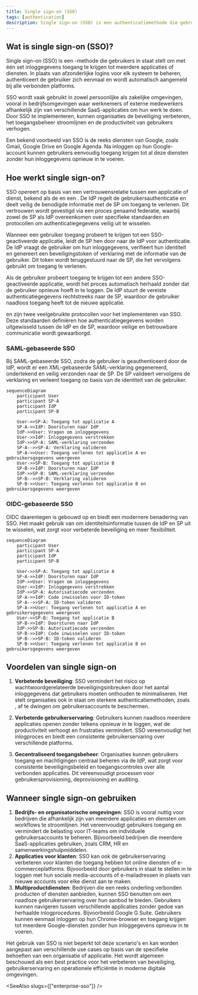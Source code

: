 ```yaml
---
title: Single sign-on (SSO)
tags: [authentication]
description: Single sign-on (SSO) is een authenticatiemethode die gebruikers in staat stelt om met één set inloggegevens toegang te krijgen tot meerdere systemen. Als een sleutelelement van identity and access management (IAM)-systemen, wordt SSO veel gebruikt in moderne cloudgebaseerde applicaties en diensten, waardoor gebruikers toegang eenvoudiger wordt en de beveiliging wordt verbeterd.
---
```


## Wat is single sign-on (SSO)?

Single sign-on (SSO) is een <Ref slug="authentication" />-methode die gebruikers in staat stelt om met één set inloggegevens toegang te krijgen tot meerdere applicaties of diensten. In plaats van afzonderlijke logins voor elk systeem te beheren, authenticeert de gebruiker zich eenmaal en wordt automatisch aangemeld bij alle verbonden platforms.

SSO wordt vaak gebruikt in zowel persoonlijke als zakelijke omgevingen, vooral in bedrijfsomgevingen waar werknemers of externe medewerkers afhankelijk zijn van verschillende SaaS-applicaties om hun werk te doen. Door SSO te implementeren, kunnen organisaties de beveiliging verbeteren, het toegangsbeheer stroomlijnen en de productiviteit van gebruikers verhogen.

Een bekend voorbeeld van SSO is de reeks diensten van Google, zoals Gmail, Google Drive en Google Agenda. Na inloggen op hun Google-account kunnen gebruikers eenvoudig toegang krijgen tot al deze diensten zonder hun inloggegevens opnieuw in te voeren.

## Hoe werkt single sign-on?

SSO opereert op basis van een vertrouwensrelatie tussen een applicatie of dienst, bekend als de <Ref slug="service-provider" /> en een <Ref slug="identity-provider" />. De IdP regelt de gebruikersauthenticatie en deelt veilig de benodigde informatie met de SP om toegang te verlenen. Dit vertrouwen wordt gevestigd via een proces genaamd federatie, waarbij zowel de SP als IdP overeenkomen over specifieke standaarden en protocollen om authenticatiegegevens veilig uit te wisselen.

Wanneer een gebruiker toegang probeert te krijgen tot een SSO-geactiveerde applicatie, leidt de SP hen door naar de IdP voor authenticatie. De IdP vraagt de gebruiker om hun inloggegevens, verifieert hun identiteit en genereert een beveiligingstoken of verklaring met de informatie van de gebruiker. Dit token wordt teruggestuurd naar de SP, die het vervolgens gebruikt om toegang te verlenen.

Als de gebruiker probeert toegang te krijgen tot een andere SSO-geactiveerde applicatie, wordt het proces automatisch herhaald zonder dat de gebruiker opnieuw hoeft in te loggen. De IdP stuurt de vereiste authenticatiegegevens rechtstreeks naar de SP, waardoor de gebruiker naadloos toegang heeft tot de nieuwe applicatie.

<Ref slug="saml" /> en <Ref slug="openid-connect" /> zijn twee veelgebruikte protocollen voor het implementeren van SSO. Deze standaarden definiëren hoe authenticatiegegevens worden uitgewisseld tussen de IdP en de SP, waardoor veilige en betrouwbare communicatie wordt gewaarborgd.

### SAML-gebaseerde SSO

Bij SAML-gebaseerde SSO, zodra de gebruiker is geauthenticeerd door de IdP, wordt er een XML-gebaseerde SAML-verklaring gegenereerd, ondertekend en veilig verzonden naar de SP. De SP valideert vervolgens de verklaring en verleent toegang op basis van de identiteit van de gebruiker.

```mermaid
sequenceDiagram
    participant User
    participant SP-A
    participant IdP
    participant SP-B

    User->>SP-A: Toegang tot applicatie A
    SP-A->>IdP: Doorsturen naar IdP
    IdP->>User: Vragen om inloggegevens
    User->>IdP: Inloggegevens verstrekken
    IdP->>SP-A: SAML-verklaring verzenden
    SP-A-->>SP-A: Verklaring valideren
    SP-A->>User: Toegang verlenen tot applicatie A en gebruikersgegevens weergeven
    User->>SP-B: Toegang tot applicatie B
    SP-B->>IdP: Doorsturen naar IdP
    IdP->>SP-B: SAML-verklaring verzenden
    SP-B-->>SP-B: Verklaring valideren
    SP-B->>User: Toegang verlenen tot applicatie B en gebruikersgegevens weergeven
```

### OIDC-gebaseerde SSO

OIDC daarentegen is gebouwd op <Ref slug="oauth-2.0" /> en biedt een modernere benadering van SSO. Het maakt gebruik van <Ref slug="jwt" /> om identiteitsinformatie tussen de IdP en SP uit te wisselen, wat zorgt voor verbeterde beveiliging en meer flexibiliteit.

```mermaid
sequenceDiagram
    participant User
    participant SP-A
    participant IdP
    participant SP-B

    User->>SP-A: Toegang tot applicatie A
    SP-A->>IdP: Doorsturen naar IdP
    IdP->>User: Vragen om inloggegevens
    User->>IdP: Inloggegevens verstrekken
    IdP->>SP-A: Autorisatiecode verzenden
    SP-A->>IdP: Code inwisselen voor ID-token
    SP-A-->>SP-A: ID-token valideren
    SP-A->>User: Toegang verlenen tot applicatie A en gebruikersgegevens weergeven
    User->>SP-B: Toegang tot applicatie B
    SP-B->>IdP: Doorsturen naar IdP
    IdP->>SP-B: Autorisatiecode verzenden
    SP-B->>IdP: Code inwisselen voor ID-token
    SP-B-->>SP-B: ID-token valideren
    SP-B->>User: Toegang verlenen tot applicatie B en gebruikersgegevens weergeven
```

## Voordelen van single sign-on

1. **Verbeterde beveiliging**: SSO vermindert het risico op wachtwoordgerelateerde beveiligingsinbreuken door het aantal inloggegevens dat gebruikers moeten onthouden te minimaliseren. Het stelt organisaties ook in staat om sterkere authenticatiemethoden, zoals <Ref slug="mfa" />, af te dwingen om gebruikersaccounts te beschermen.

2. **Verbeterde gebruikerservaring**: Gebruikers kunnen naadloos meerdere applicaties openen zonder telkens opnieuw in te loggen, wat de productiviteit verhoogt en frustraties vermindert. SSO vereenvoudigt het inlogproces en biedt een consistente gebruikerservaring over verschillende platforms.

3. **Gecentraliseerd toegangsbeheer**: Organisaties kunnen gebruikers toegang en machtigingen centraal beheren via de IdP, wat zorgt voor consistente beveiligingsbeleid en toegangscontroles over alle verbonden applicaties. Dit vereenvoudigt processen voor gebruikersprovisioning, deprovisioning en auditing.

## Wanneer single sign-on gebruiken

1. **Bedrijfs- en organisatorische omgevingen**: SSO is vooral nuttig voor bedrijven die afhankelijk zijn van meerdere applicaties en diensten om workflows te stroomlijnen. Het vereenvoudigt gebruikers toegang en vermindert de belasting voor IT-teams om individuele gebruikersaccounts te beheren. Bijvoorbeeld bedrijven die meerdere SaaS-applicaties gebruiken, zoals CRM, HR en samenwerkingshulpmiddelen.
2. **Applicaties voor klanten**: SSO kan ook de gebruikerservaring verbeteren voor klanten die toegang hebben tot online diensten of e-commerceplatforms. Bijvoorbeeld door gebruikers in staat te stellen in te loggen met hun sociale media-accounts of e-mailadressen in plaats van nieuwe accounts voor elke dienst aan te maken.
3. **Multiproductdiensten**: Bedrijven die een reeks onderling verbonden producten of diensten aanbieden, kunnen SSO benutten om een naadloze gebruikerservaring over hun aanbod te bieden. Gebruikers kunnen navigeren tussen verschillende applicaties zonder gedoe van herhaalde inlogprocedures. Bijvoorbeeld Google G Suite. Gebruikers kunnen eenmaal inloggen op hun Chrome-browser en toegang krijgen tot meerdere Google-diensten zonder hun inloggegevens opnieuw in te voeren.

Het gebruik van SSO is niet beperkt tot deze scenario's en kan worden aangepast aan verschillende use cases op basis van de specifieke behoeften van een organisatie of applicatie. Het wordt algemeen beschouwd als een best practice voor het verbeteren van beveiliging, gebruikerservaring en operationele efficiëntie in moderne digitale omgevingen.

<SeeAlso slugs={["enterprise-sso"]} />